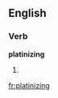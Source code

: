 
==English==

===Verb===
'''platinizing'''

# {{present participle of|[[platinize]]}}

[[fr:platinizing]]